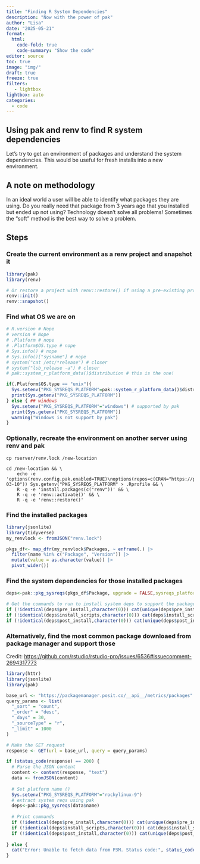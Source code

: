 ```yaml
---
title: "Finding R System Dependencies"
description: "Now with the power of pak"
author: "Lisa"
date: "2025-05-21"
format:
  html:
    code-fold: true
    code-summary: "Show the code"
editor: source
toc: true
image: "img/"
draft: true
freeze: true
filters:
   - lightbox
lightbox: auto
categories:
  - code
---
```


## Using pak and renv to find R system dependencies

Let's try to get an environment of packages and understand the system dependencies. This would be useful for fresh installs into a new environment. 

## A note on methodology 

In an ideal world a user will be able to identify what packages they are using. Do you really need that package from 3 years ago that you installed but ended up not using? Technology doesn't solve all problems! Sometimes the "soft" method is the best way to solve a problem. 

## Steps

### Create the current environment as a renv project and snapshot it

```r
library(pak)
library(renv)

# Or restore a project with renv::restore() if using a pre-existing projectd
renv::init()
renv::snapshot()
```

### Find what OS we are on 

```r
# R.version # Nope
# version # Nope
# .Platform # nope
# .Platform$OS.type # nope
# Sys.info() # nope
# Sys.info()["sysname"] # nope
# system("cat /etc/*release") # closer
# system("lsb_release -a") # closer
# pak::system_r_platform_data()$distribution # this is the one!

if(.Platform$OS.type == "unix"){
  Sys.setenv("PKG_SYSREQS_PLATFORM"=pak::system_r_platform_data()$distribution)
  print(Sys.getenv("PKG_SYSREQS_PLATFORM"))
} else { ## windows
  Sys.setenv("PKG_SYSREQS_PLATFORM"="windows") # supported by pak
  print(Sys.getenv("PKG_SYSREQS_PLATFORM"))
  warning("Windows is not support by pak")
}

```

### Optionally, recreate the environment on another server using renv and pak

```
cp rserver/renv.lock /new-location 

cd /new-location && \
    echo -e 'options(renv.config.pak.enabled=TRUE)\noptions(repos=c(CRAN="https://packagemanager.posit.co/cran/__linux__/rhel9/2025-03-10")) Sys.getenv("PKG_SYSREQS_PLATFORM" > .Rprofile && \
    R -q -e 'install.packages(c("renv"))' && \
    R -q -e 'renv::activate()' && \
    R -q -e 'renv::restore()'
```

### Find the installed packages

```r
library(jsonlite)
library(tidyverse)
my_renvlock <- fromJSON("renv.lock")

pkgs_df<- map_dfr(my_renvlock$Packages, ~ enframe(.) |>
  filter(name %in% c("Package", "Version")) |>
  mutate(value = as.character(value)) |>
  pivot_wider())
```

### Find the system dependencies for those installed packages

```r
deps<-pak::pkg_sysreqs(pkgs_df$Package, upgrade = FALSE,sysreqs_platform=Sys.getenv("PKG_SYSREQS_PLATFORM"))

# Get the commands to run to install system deps to support the package environment
if (!identical(deps$pre_install,character(0))) cat(unique(deps$pre_install),sep="\n")
if (!identical(deps$install_scripts,character(0))) cat(deps$install_scripts,sep="\n")
if (!identical(deps$post_install,character(0))) cat(unique(deps$post_install),sep="\n")
```

### Alternatively, find the most common package downloaed from package manager and support those 

Credit: <https://github.com/rstudio/rstudio-pro/issues/6536#issuecomment-2694317773> 

```r
library(httr)
library(jsonlite)
library(pak)

base_url <- "https://packagemanager.posit.co/__api__/metrics/packages"
query_params <- list(
  "_sort" = "count",
  "_order" = "desc",
  "_days" = 30,
  "_sourceType" = "r",
  "_limit" = 1000
)

# Make the GET request
response <- GET(url = base_url, query = query_params)

if (status_code(response) == 200) {
  # Parse the JSON content
  content <- content(response, "text")
  data <- fromJSON(content)
  
  # Set platform name ()
  Sys.setenv("PKG_SYSREQS_PLATFORM"="rockylinux-9")
  # extract system reqs using pak
  deps<-pak::pkg_sysreqs(data$name)
  
  # Print commands
  if (!identical(deps$pre_install,character(0))) cat(unique(deps$pre_install),sep="\n")
  if (!identical(deps$install_scripts,character(0))) cat(deps$install_scripts,sep="\n")
  if (!identical(deps$post_install,character(0))) cat(unique(deps$post_install),sep="\n")
  
} else {
  cat("Error: Unable to fetch data from P3M. Status code:", status_code(response), "\n")
}

```


